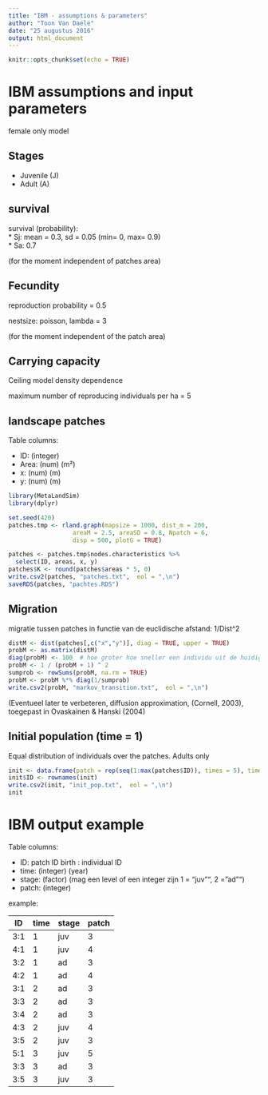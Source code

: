 ```yaml
---
title: "IBM - assumptions & parameters"
author: "Toon Van Daele"
date: "25 augustus 2016"
output: html_document
---
```


```r
knitr::opts_chunk$set(echo = TRUE)
```

# IBM assumptions and input parameters

female only model

## Stages  

* Juvenile (J)   
* Adult (A)  

## survival
 
survival (probability):  
* Sj: mean = 0.3, sd = 0.05   (min= 0, max= 0.9)  
* Sa: 0.7

(for the moment independent of patches area)

## Fecundity

reproduction probability = 0.5

nestsize: poisson, lambda = 3

(for the moment independent of the patch area)

## Carrying capacity

Ceiling model density dependence

maximum number of reproducing individuals per ha = 5


## landscape patches

Table columns:

* ID: (integer)
* Area: (num) (m²)
* x: (num) (m)
* y: (num) (m)

```r
library(MetaLandSim)
library(dplyr)

set.seed(420)
patches.tmp <- rland.graph(mapsize = 1000, dist_m = 200, 
                  areaM = 2.5, areaSD = 0.8, Npatch = 6, 
                  disp = 500, plotG = TRUE)

patches <- patches.tmp$nodes.characteristics %>%
  select(ID, areas, x, y)
patches$K <- round(patches$areas * 5, 0)
write.csv2(patches, "patches.txt",  eol = ",\n")
saveRDS(patches, "pachtes.RDS")
```


## Migration

migratie tussen patches in functie van de euclidische afstand: 1/Dist^2

```r
distM <- dist(patches[,c("x","y")], diag = TRUE, upper = TRUE)
probM <- as.matrix(distM)
diag(probM) <- 100  # hoe groter hoe sneller een individu uit de huidige patch migreert
probM <- 1 / (probM + 1) ^ 2
sumprob <- rowSums(probM, na.rm = TRUE)
probM <- probM %*% diag(1/sumprob)
write.csv2(probM, "markov_transition.txt",  eol = ",\n")

```

(Eventueel later te verbeteren, diffusion approximation, (Cornell, 2003), toegepast in Ovaskainen & Hanski (2004)

## Initial population (time = 1)

Equal distribution of individuals over the patches. Adults only

```r
init <- data.frame(patch = rep(seq(1:max(patches$ID)), times = 5), timestep = 1)
init$ID <- rownames(init)
write.csv2(init, "init_pop.txt",  eol = ",\n")
init
```



# IBM output example


Table columns:

* ID:  patch ID birth : individual ID
* time: (integer) (year)
* stage: (factor)  (mag een level of een integer zijn 1 = "juv"", 2 = "ad"")
* patch: (integer)

example:

ID    |  time | stage | patch
------|-------|-------|------
3:1   |  1    | juv   | 3
4:1   |  1    | juv   | 4
3:2   |  1    | ad    | 3
4:2   |  1    | ad    | 4
3:1   |  2    | ad    | 3
3:3   |  2    | ad    | 3
3:4   |  2    | ad    | 3
4:3   |  2    | juv   | 4
3:5   |  2    | juv   | 3
5:1   |  3    | juv   | 5
3:3   |  3    | ad    | 3
3:5   |  3    | juv   | 3

